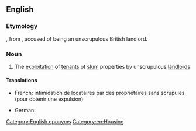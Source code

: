 ==English==

===Etymology===
{{suffix|en|Rachman|ism}}, from {{w|Peter Rachman}}, accused of being an unscrupulous British landlord.

===Noun===
{{en-noun}}

# {{lb|en|British}} The [[exploitation]] of [[tenant]]s of [[slum]] properties by unscrupulous [[landlord]]s

====Translations====
{{trans-top|(UK) The exploitation of tenants of slum properties by unscrupulous landlords}}
* French: intimidation de locataires par des propriétaires sans scrupules (pour obtenir une expulsion)
{{trans-mid}}
* German: {{t|de|Mietwucher|m}}
{{trans-bottom}}

[[Category:English eponyms]]
[[Category:en:Housing]]